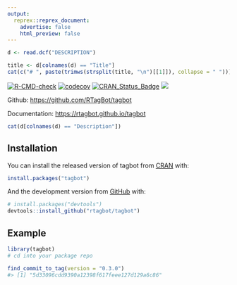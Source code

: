 ```yaml
---
output:
  reprex::reprex_document:
    advertise: false
    html_preview: false
---
```


<!-- README.md is generated from README.Rmd. Please edit that file -->

```r
d <- read.dcf("DESCRIPTION")
```

```r
title <- d[colnames(d) == "Title"]
cat(c("# ", paste(trimws(strsplit(title, "\n")[[1]]), collapse = " ")))
```

<!-- badges: start -->
[![R-CMD-check](https://github.com/rtagbot/tagbot/workflows/R-CMD-check/badge.svg)](https://github.com/rtagbot/tagbot/actions)
[![codecov](https://codecov.io/gh/rtagbot/tagbot/branch/master/graph/badge.svg)](https://codecov.io/gh/rtagbot/tagbot)
[![CRAN\_Status\_Badge](https://www.r-pkg.org/badges/version/tagbot)](https://cran.r-project.org/package=tagbot)
[![](https://cranlogs.r-pkg.org/badges/grand-total/tagbot)](https://cran.r-project.org/package=tagbot)
<!-- badges: end -->

Github: [https://github.com/RTagBot/tagbot](https://github.com/RTagBot/tagbot)

Documentation: [https://rtagbot.github.io/tagbot](https://rtagbot.github.io/tagbot)

```r
cat(d[colnames(d) == "Description"])
```

## Installation

You can install the released version of tagbot from [CRAN](https://CRAN.R-project.org) with:

``` r
install.packages("tagbot")
```

And the development version from [GitHub](https://github.com/) with:

``` r
# install.packages("devtools")
devtools::install_github("rtagbot/tagbot")
```
## Example

```r
library(tagbot)
# cd into your package repo

find_commit_to_tag(version = "0.3.0")
#> [1] "5d33096cdd9390a12398f617feee127d129a6c86"
```
